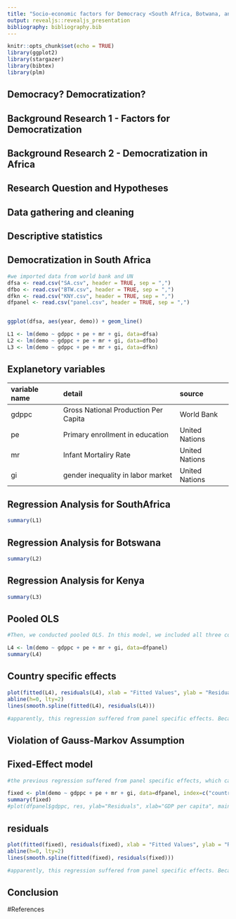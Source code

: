 ```yaml
---
title: "Socio-economic factors for Democracy <South Africa, Botwana, and Kenya compared>                                                                                                                                                                                                               Takuma Ahndo & Bomi Kim"
output: revealjs::revealjs_presentation
bibliography: bibliography.bib
---
```


```r
knitr::opts_chunk$set(echo = TRUE)
library(ggplot2)
library(stargazer)
library(bibtex)
library(plm)

```

## Democracy? Democratization?  

## Background Research 1 - Factors for Democratization 

## Background Research 2 - Democratization in Africa

## Research Question and Hypotheses


## Data gathering and cleaning

## Descriptive statistics

## Democratization in South Africa
```r

#we imported data from world bank and UN
dfsa <- read.csv("SA.csv", header = TRUE, sep = ",")
dfbo <- read.csv("BTW.csv", header = TRUE, sep = ",")
dfkn <- read.csv("KNY.csv", header = TRUE, sep = ",")
dfpanel <- read.csv("panel.csv", header = TRUE, sep = ",")


ggplot(dfsa, aes(year, demo)) + geom_line()

L1 <- lm(demo ~ gdppc + pe + mr + gi, data=dfsa)
L2 <- lm(demo ~ gdppc + pe + mr + gi, data=dfbo)
L3 <- lm(demo ~ gdppc + pe + mr + gi, data=dfkn)

```

## Explanetory variables
|variable name|detail|source|
|:-----|:-----|:------|
|gdppc|Gross National Production Per Capita|World Bank|
|pe|Primary enrollment in education|United Nations|
|mr|Infant Mortaliry Rate|United Nations|
|gi|gender inequality in labor market|United Nations|

## Regression Analysis for SouthAfrica
```r
summary(L1)
```

## Regression Analysis for Botswana
```r
summary(L2)
```

## Regression Analysis for Kenya
```r
summary(L3)
```

## Pooled OLS
```r
#Then, we conducted pooled OLS. In this model, we included all three countries and run the regression.

L4 <- lm(demo ~ gdppc + pe + mr + gi, data=dfpanel)
summary(L4)
```

## Country specific effects

```r
plot(fitted(L4), residuals(L4), xlab = "Fitted Values", ylab = "Residuals")
abline(h=0, lty=2)
lines(smooth.spline(fitted(L4), residuals(L4)))

#apparently, this regression suffered from panel specific effects. Because, the 

```

## Violation of Gauss-Markov Assumption



## Fixed-Effect model

```r
#the previous regression suffered from panel specific effects, which cause to biased and inefficient estimator. Thus, we use Fixed-effect model to eliminate panel specific effects.

fixed <- plm(demo ~ gdppc + pe + mr + gi, data=dfpanel, index=c("country", "year"), model="within")
summary(fixed)
#plot(dfpanel$gdppc, res, ylab="Residuals", xlab="GDP per capita", main="country specific effects") 
```


## residuals
```r
plot(fitted(fixed), residuals(fixed), xlab = "Fitted Values", ylab = "Residuals")
abline(h=0, lty=2)
lines(smooth.spline(fitted(fixed), residuals(fixed)))

#apparently, this regression suffered from panel specific effects. Because, the 

```

## Conclusion



#References

